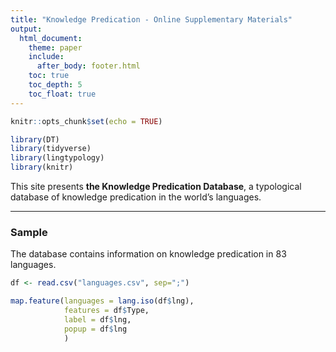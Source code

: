 ```yaml
---
title: "Knowledge Predication - Online Supplementary Materials"
output:
  html_document:
    theme: paper
    include:
      after_body: footer.html
    toc: true
    toc_depth: 5
    toc_float: true
---
```



```r
knitr::opts_chunk$set(echo = TRUE)
```

```r
library(DT)
library(tidyverse)
library(lingtypology)
library(knitr)
```


This site presents **the Knowledge Predication Database**, a typological database of knowledge predication in the world's languages.

---

### Sample

The database contains information on knowledge predication in 83 languages.

```r
df <- read.csv("languages.csv", sep=";")
```


```r
map.feature(languages = lang.iso(df$lng),
            features = df$Type,
            label = df$lng,
            popup = df$lng
            )

```







